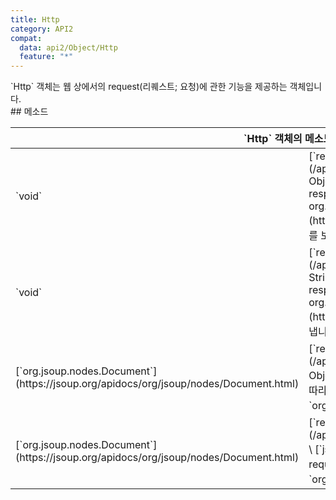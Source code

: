 ```yaml
---
title: Http
category: API2
compat:
  data: api2/Object/Http
  feature: "*"
---
```


<Section>
  `Http` 객체는 웹 상에서의 request(리퀘스트; 요청)에 관한 기능을 제공하는 객체입니다.
</Section>
<Section>
  ## 메소드

  <Table>
    <Thead>
      <Tr>
        <Th colSpan="2">`Http` 객체의 메소드</Th>
      </Tr>
    </Thead>
    <Tbody>
      <Tr>
        <Td><span>`void`</span></Td>
        <Td>
          [`request`](/api2/Object/Http/request(Object,Function))`(option: Object, callBack: (error: java.lang.Exception?,
          response: org.jsoup.Connection.Response?, doc: org.jsoup.nodes.Document?) => Any)` \
          [`jsoup`](https://jsoup.org/)을 이용해 옵션에 따라 비동기 request를 보냅니다.
        </Td>
      </Tr>
      <Tr>
        <Td><span>`void`</span></Td>
        <Td>
          [`request`](/api2/Object/Http/request(String,Function))`(url: String, callBack: (error: java.lang.Exception?,
          response: org.jsoup.Connection.Response?, doc: org.jsoup.nodes.Document?) => Any)` \
          [`jsoup`](https://jsoup.org/)을 이용해 `url`에 비동기 request를 보냅니다.
        </Td>
      </Tr>
      <Tr>
        <Td><span>[`org.jsoup.nodes.Document`](https://jsoup.org/apidocs/org/jsoup/nodes/Document.html)</span></Td>
        <Td>
          [`requestSync`](/api2/Object/Http/requestSync(Object))`(option: Object)` \
          [`jsoup`](https://jsoup.org/)을 이용해 옵션에 따라 동기 request를 보냅니다. 요청에 대한 응답을 `org.jsoup.nodes.Document` 형식으로 반환합니다.
        </Td>
      </Tr>
      <Tr>
        <Td><span>[`org.jsoup.nodes.Document`](https://jsoup.org/apidocs/org/jsoup/nodes/Document.html)</span></Td>
        <Td>
          [`requestSync`](/api2/Object/Http/requestSync(String))`(url: String)` \
          [`jsoup`](https://jsoup.org/)을 이용해 `url`에 동기 request를 보냅니다. 요청에 대한 응답을 `org.jsoup.nodes.Document` 형식으로 반환합니다.
        </Td>
      </Tr>
    </Tbody>
  </Table>
</Section>